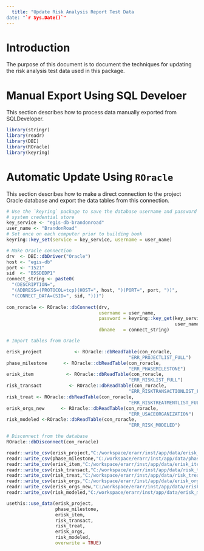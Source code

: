 ```yaml
---
  title: "Update Risk Analysis Report Test Data
date: "`r Sys.Date()`"
---
```


# Introduction
The purpose of this document is to document the techniques for updating the risk analysis test data used in this package. 

# Manual Export Using SQL Develoer
This section describes how to process data manually exported from SQLDeveloper. 

```r
library(stringr)
library(readr)
library(DBI)
library(ROracle)
library(keyring)
```

# Automatic Update Using `ROracle`
This section describes how to make a direct connection to the project Oracle database and export the data tables from this connection. 

```r
# Use the `keyring` package to save the database username and password in the 
# system credential store
key_service <- "egis-db-brandonroad"
user_name <- "BrandonRoad"
# Set once on each computer prior to building book
keyring::key_set(service = key_service, username = user_name)

# Make Oracle connection
drv  <- DBI::dbDriver("Oracle")
host <- "egis-db"
port <- "1521"
sid  <- "B5SDEDP1"
connect_string <- paste0(
  "(DESCRIPTION=",
  "(ADDRESS=(PROTOCOL=tcp)(HOST=", host, ")(PORT=", port, "))",
  "(CONNECT_DATA=(SID=", sid, ")))")
 
con_roracle <- ROracle::dbConnect(drv, 
                                  username = user_name, 
                                  password = keyring::key_get(key_service, 
                                                              user_name),
                                  dbname   = connect_string)
```

```r
# Import tables from Oracle

erisk_project            <- ROracle::dbReadTable(con_roracle, 
                                             "ERR_PROJECTLIST_FULL")
phase_milestone      <- ROracle::dbReadTable(con_roracle, 
                                             "ERR_PHASEMILESTONE")
erisk_item            <- ROracle::dbReadTable(con_roracle, 
                                             "ERR_RISKLIST_FULL")
risk_transact          <- ROracle::dbReadTable(con_roracle, 
                                             "ERR_RISKTRANSACTIONLIST_FULL")
risk_treat <- ROracle::dbReadTable(con_roracle, 
                                             "ERR_RISKTREATMENTLIST_FULL")
erisk_orgs_new      <- ROracle::dbReadTable(con_roracle, 
                                             "ERR_USACEORGANIZATION")
risk_modeled <-ROracle::dbReadTable(con_roracle, 
                                             "ERR_RISK_MODELED")

# Disconnect from the database
ROracle::dbDisconnect(con_roracle)
```

```r
readr::write_csv(erisk_project,"C:/workspace/erarr/inst/app/data/erisk_project.csv")
readr::write_csv(phase_milestone,"C:/workspace/erarr/inst/app/data/phase_milestone.csv")
readr::write_csv(erisk_item,"C:/workspace/erarr/inst/app/data/erisk_item.csv")
readr::write_csv(risk_transact,"C:/workspace/erarr/inst/app/data/risk_transact.csv")
readr::write_csv(risk_treat,"C:/workspace/erarr/inst/app/data/risk_treat.csv")
readr::write_csv(erisk_orgs,"C:/workspace/erarr/inst/app/data/erisk_orgs.csv")
readr::write_csv(erisk_orgs_new,"C:/workspace/erarr/inst/app/data/erisk_orgs_new.csv")
readr::write_csv(risk_modeled,"C:/workspace/erarr/inst/app/data/erisk_modeled.csv")

usethis::use_data(erisk_project,
                  phase_milestone,
                  erisk_item,
                  risk_transact,
                  risk_treat,
                  erisk_orgs,
                  risk_modeled,
                  overwrite = TRUE)
```